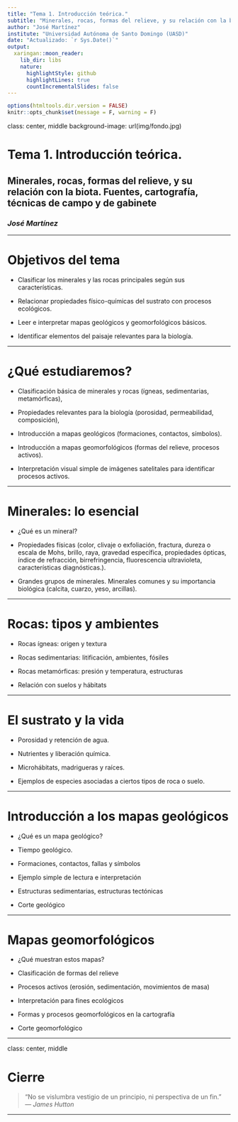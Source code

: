 ```yaml
---
title: "Tema 1. Introducción teórica."
subtitle: "Minerales, rocas, formas del relieve, y su relación con la biota. Fuentes, cartografía, técnicas de campo y de gabinete"
author: "José Martínez"
institute: "Universidad Autónoma de Santo Domingo (UASD)"
date: "Actualizado: `r Sys.Date()`"
output:
  xaringan::moon_reader:
    lib_dir: libs
    nature:
      highlightStyle: github
      highlightLines: true
      countIncrementalSlides: false
---
```


```r
options(htmltools.dir.version = FALSE)
knitr::opts_chunk$set(message = F, warning = F)
```

class: center, middle
background-image: url(img/fondo.jpg)

# Tema 1. Introducción teórica.
## Minerales, rocas, formas del relieve, y su relación con la biota. Fuentes, cartografía, técnicas de campo y de gabinete
### *José Martínez*

---

# Objetivos del tema

- Clasificar los minerales y las rocas principales según sus características.

- Relacionar propiedades físico-químicas del sustrato con procesos ecológicos.

- Leer e interpretar mapas geológicos y geomorfológicos básicos.

- Identificar elementos del paisaje relevantes para la biología.

---

# ¿Qué estudiaremos?

- Clasificación básica de minerales y rocas (ígneas, sedimentarias, metamórficas),

- Propiedades relevantes para la biología (porosidad, permeabilidad, composición),

- Introducción a mapas geológicos (formaciones, contactos, símbolos).

- Introducción a mapas geomorfológicos (formas del relieve, procesos activos).

- Interpretación visual simple de imágenes satelitales para identificar procesos activos.

---

# Minerales: lo esencial

- ¿Qué es un mineral?

- Propiedades físicas (color, clivaje o exfoliación, fractura, dureza o escala de Mohs, brillo, raya, gravedad específica, propiedades ópticas, índice de refracción, birrefringencia, fluorescencia ultravioleta, características diagnósticas.).

- Grandes grupos de minerales. Minerales comunes y su importancia biológica (calcita, cuarzo, yeso, arcillas).

---

# Rocas: tipos y ambientes

- Rocas ígneas: origen y textura

- Rocas sedimentarias: litificación, ambientes, fósiles

- Rocas metamórficas: presión y temperatura, estructuras

- Relación con suelos y hábitats

---

# El sustrato y la vida

- Porosidad y retención de agua.

- Nutrientes y liberación química.

- Microhábitats, madrigueras y raíces.

- Ejemplos de especies asociadas a ciertos tipos de roca o suelo.

---

# Introducción a los mapas geológicos

- ¿Qué es un mapa geológico?

- Tiempo geológico.

- Formaciones, contactos, fallas y símbolos

- Ejemplo simple de lectura e interpretación

- Estructuras sedimentarias, estructuras tectónicas

- Corte geológico

---

# Mapas geomorfológicos

- ¿Qué muestran estos mapas?

- Clasificación de formas del relieve

- Procesos activos (erosión, sedimentación, movimientos de masa)

- Interpretación para fines ecológicos

- Formas y procesos geomorfológicos en la cartografía

- Corte geomorfológico

---

class: center, middle

# Cierre

> “No se vislumbra vestigio de un principio, ni perspectiva de un fin.”  
> — *James Hutton*

---